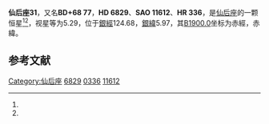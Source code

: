 {{Starbox begin
| name = 仙后座31
}}
{{Starbox observe
| epoch = [[J2000.0|J2000.0]]
| constell = [[仙后座|仙后座]]<ref name=SIMBAD>{{cite web
 | url=http://simbad.u-strasbg.fr/simbad/sim-id?Ident=HR+336
 | title=Pulsating variable Star
 | publisher=Centre de Données astronomiques de Strasbourg
 | work=SIMBAD
 | accessdate=2012-07-13
 | archive-date=2019-06-29
 | archive-url=https://web.archive.org/web/20190629095817/http://simbad.u-strasbg.fr/simbad/sim-id?Ident=HR+336
 | dead-url=no
 }}</ref><ref name=DATA>{{cite web
 | url=http://vizier.u-strasbg.fr/viz-bin/VizieR-5?-out.add=.&-source=5050&-corr=PK=HR&-out.max=9999&HR=336
 | title =VizieR Detailed Page
 | accessdate=2012-07-13}}</ref>
| 星官 = 
| ra = {{RA|1|10|39.3}}<ref name=SIMBAD /><ref name=DATA />
| dec = {{DEC|+68|46|43}}<ref name=SIMBAD /><ref name=DATA />
| appmag_v = 5.29<ref name=SIMBAD /><ref name=DATA />
}}
{{Starbox character
| class = A0Vnn<ref name=SIMBAD /><ref name=DATA />
| b-v = -0.02<ref name=SIMBAD /><ref name=DATA />
| u-b = -0.06<ref name=SIMBAD /><ref name=DATA />
| r-i = <ref name=SIMBAD /><ref name=DATA />
| variable = 
}}
{{Starbox astrometry
| radial_v = -0.06
| prop_mo_ra = 1
| parallax = 0.017
| p_error = 
}}
{{Starbox catalog
| names =BD+68 77，[[SAO星表|SAO]] 11612，[[HD星表|HD]] 6829，[[HR星表|HR]] 336}}
{{Starbox reference |Simbad=HR+336}}
{{Starbox end}}

'''仙后座31'''，又名'''BD+68 77'''，'''HD 6829'''、'''SAO 11612'''、'''HR 336'''，是[[仙后座|仙后座]]的一颗恒星<ref name=SIMBAD /><ref name=DATA />，视星等为5.29，位于[[銀道座標系|銀經]]124.68，[[銀道座標系|銀緯]]5.97，其[[B1900.0|B1900.0]]坐标为赤經{{RA|1|3|53.1}}，赤緯{{DEC|+68|5.97|47}}。

== 参考文献 ==
{{reflist}}

{{star-stub}}

{{仙后座恒星}}
[[Category:仙后座|Category:仙后座]]
[[Category:HD和HDE天體|6829]]
[[Category:HR天體|0336]]
[[Category:SAO天體|11612]]